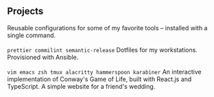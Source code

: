 ## Projects

<ProjectCard title="Configs" link="https://www.npmjs.com/search?q=%40eliasnorrby" bg="linear-gradient(to right, #D4145A 0%, #FBB03B 100%)">
Reusable configurations for some of my favorite tools &ndash; installed with a single command.
<br/>
<br/>
<code>prettier commilint semantic-release</code>
</ProjectCard>
<ProjectCard title=".dotfiles" link="https://github.com/eliasnorrby/dotfiles" bg="linear-gradient(to right, #662D8C 0%, #ED1E79 100%)">
Dotfiles for my workstations. Provisioned with Ansible.
<br/>
<br/>
<code>vim emacs zsh tmux alacritty hammerspoon karabiner</code>
</ProjectCard>
<ProjectCard title="Game of life" link="https://game-of-life.eliasnorrby.com" bg="linear-gradient(to right, #009245 0%, #FCEE21 100%)">
An interactive implementation of Conway's Game of Life, built with React.js and TypeScript.
</ProjectCard>
<ProjectCard title="Wedding" link="https://wedding-example.eliasnorrby.com" bg="linear-gradient(to right, #D585FF 0%, #00FFEE 100%)">
A simple website for a friend's wedding.
</ProjectCard>
